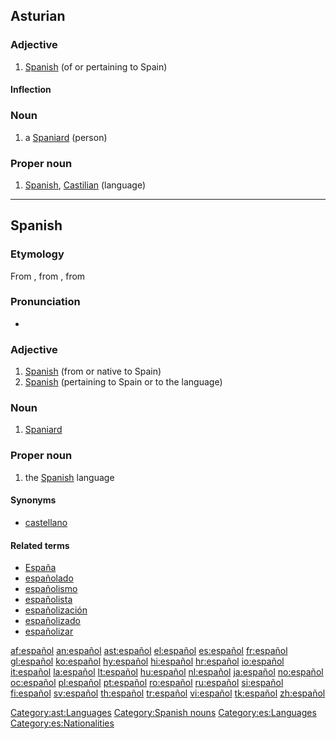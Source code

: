 ==Asturian==

===Adjective===
{{ast-adj|español|m=español|mpl=españoles}}

# [[Spanish]] (of or pertaining to Spain)

====Inflection====
{{ast-decl-adj|español|m=español|mpl=españoles}}

===Noun===
{{ast-noun-mf|español|mpl=españoles}}

# a [[Spaniard]] (person)

===Proper noun===
{{infl|ast|proper noun|g=m}}

# [[Spanish]], [[Castilian]] (language)

[[Category:ast:Languages]]

----

==Spanish==

===Etymology===
From {{Pr.|es}} {{term|espaignol}}, from {{ML.|es}} {{term|Hispaniolus|Hispaniŏlus|lang=la}}, from    {{etyl|la|es}} {{term|Hispanus|lang=la}}

===Pronunciation===
* {{audio|es-us-espanol.ogg|Audio (US)}}

===Adjective===
{{es-adj|masculine plural=españoles|feminine=española}}

# [[Spanish]] (from or native to Spain)
# [[Spanish]] (pertaining to Spain or to the language)

===Noun===
{{es-noun-mf|masculine plural=españoles|feminine=española}}

# [[Spaniard]]

===Proper noun===
{{es-proper noun|m}}
# the [[Spanish]] language

====Synonyms====
*[[castellano]]

====Related terms====
*[[España]]
*[[españolado]]
*[[españolismo]]
*[[españolista]]
*[[españolización]]
*[[españolizado]]
*[[españolizar]]

[[Category:Spanish nouns]]
[[Category:es:Languages]]
[[Category:es:Nationalities]]

[[af:español]]
[[an:español]]
[[ast:español]]
[[el:español]]
[[es:español]]
[[fr:español]]
[[gl:español]]
[[ko:español]]
[[hy:español]]
[[hi:español]]
[[hr:español]]
[[io:español]]
[[it:español]]
[[la:español]]
[[lt:español]]
[[hu:español]]
[[nl:español]]
[[ja:español]]
[[no:español]]
[[oc:español]]
[[pl:español]]
[[pt:español]]
[[ro:español]]
[[ru:español]]
[[si:español]]
[[fi:español]]
[[sv:español]]
[[th:español]]
[[tr:español]]
[[vi:español]]
[[tk:español]]
[[zh:español]]